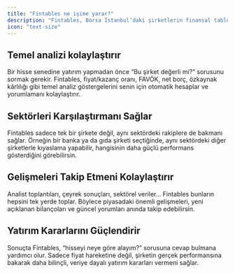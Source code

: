 ```yaml
---
title: "Fintables ne işime yarar?"
description: "Fintables, Borsa İstanbul’daki şirketlerin finansal tablolarını herkesin anlayabileceği bir dilde sunar. Gelir tablosu, bilançolar, kârlılık oranları gibi karmaşık verileri sadeleştirir; böylece bir şirketin güçlü mü zayıf mı olduğunu kolayca görebilirsin."
icon: "text-size"
---
```


## Temel analizi kolaylaştırır

Bir hisse senedine yatırım yapmadan önce “Bu şirket değerli mi?” sorusunu sormak gerekir. Fintables, fiyat/kazanç oranı, FAVÖK, net borç, özkaynak kârlılığı gibi temel analiz göstergelerini senin için otomatik hesaplar ve yorumlamanı kolaylaştırır.

## Sektörleri Karşılaştırmanı Sağlar

Fintables sadece tek bir şirkete değil, aynı sektördeki rakiplere de bakmanı sağlar. Örneğin bir banka ya da gıda şirketi seçtiğinde, aynı sektördeki diğer şirketlerle kıyaslama yapabilir, hangisinin daha güçlü performans gösterdiğini görebilirsin.

## Gelişmeleri Takip Etmeni Kolaylaştırır

Analist toplantıları, çeyrek sonuçları, sektörel veriler… Fintables bunların hepsini tek yerde toplar. Böylece piyasadaki önemli gelişmeleri, yeni açıklanan bilançoları ve güncel yorumları anında takip edebilirsin.

## Yatırım Kararlarını Güçlendirir

Sonuçta Fintables, “hisseyi neye göre alayım?” sorusuna cevap bulmana yardımcı olur. Sadece fiyat hareketine değil, şirketin gerçek performansına bakarak daha bilinçli, veriye dayalı yatırım kararları vermeni sağlar.